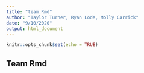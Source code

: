 ```yaml
---
title: "team.Rmd"
author: "Taylor Turner, Ryan Lode, Molly Carrick"
date: "9/10/2020"
output: html_document
---
```

```r
knitr::opts_chunk$set(echo = TRUE)
```
## Team Rmd